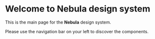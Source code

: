 
<Meta title="Example/Introduction" />

# Welcome to Nebula design system

This is the main page for the **Nebula** design system.

Please use the navigation bar on your left to discover the components.
